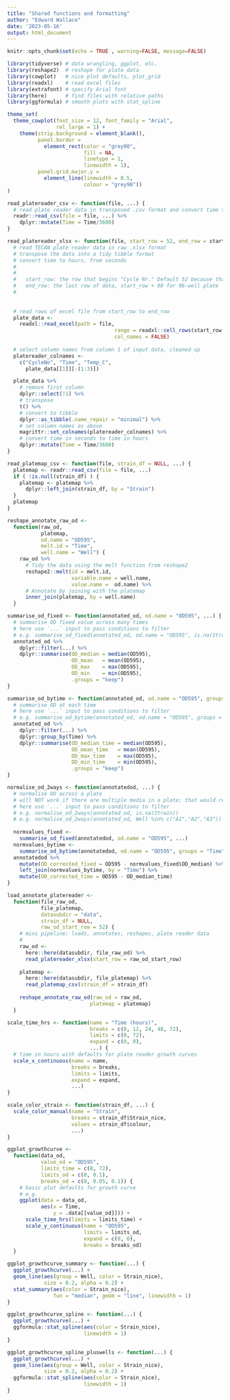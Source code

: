 ```yaml
---
title: "Shared functions and formatting"
author: "Edward Wallace"
date: '2023-05-16'
output: html_document
---
```


```r
knitr::opts_chunk$set(echo = TRUE , warning=FALSE, message=FALSE)
```


```r
library(tidyverse) # data wrangling, ggplot, etc.
library(reshape2)  # reshape for plate data
library(cowplot)   # nice plot defaults, plot_grid
library(readxl)    # read excel files
library(extrafont) # specify Arial font
library(here)      # find files with relative paths
library(ggformula) # smooth plots with stat_spline
```

```r
theme_set(
  theme_cowplot(font_size = 12, font_family = "Arial",
                rel_large = 1) + 
    theme(strip.background = element_blank(),
          panel.border = 
            element_rect(color = "grey90", 
                         fill = NA, 
                         linetype = 1, 
                         linewidth = 1),
          panel.grid.major.y = 
            element_line(linewidth = 0.5, 
                         colour = "grey90"))
)

```


```r
read_platereader_csv <- function(file, ...) {
  # read plate reader data in transposed .csv format and convert time to hours, from seconds.
  readr::read_csv(file = file, ...) %>%
    dplyr::mutate(Time = Time/3600)
}

read_platereader_xlsx <- function(file, start_row = 52, end_row = start_row + 98) {
  # read TECAN plate reader data in raw .xlsx format
  # transpose the data into a tidy tibble format
  # convert time to hours, from seconds
  # 
  # 
  #   start_row: the row that begins "Cycle Nr." Default 52 because that's true for the experimental design we used here
  #   end_row: the last row of data, start_row + 98 for 96-well plate
  #
  
  
  # read rows of excel file from start_row to end_row
  plate_data <- 
    readxl::read_excel(path = file, 
                                   range = readxl::cell_rows(start_row:end_row),
                                   col_names = FALSE)
  
  # select column names from column 1 of input data, cleaned up
  platereader_colnames <- 
    c("CycleNo", "Time", "Temp_C", 
      plate_data[[1]][-(1:3)])

  plate_data %>%
    # remove first column
    dplyr::select(!1) %>%
    # transpose
    t() %>%
    # convert to tibble
    dplyr::as_tibble(.name_repair = "minimal") %>%
    # set column names as above
    magrittr::set_colnames(platereader_colnames) %>%
    # convert time in seconds to time in hours
    dplyr::mutate(Time = Time/3600)
}

read_platemap_csv <- function(file, strain_df = NULL, ...) {
  platemap <- readr::read_csv(file = file, ...)
  if ( !is.null(strain_df) ) {
    platemap <- platemap %>%
      dplyr::left_join(strain_df, by = "Strain")
  }
  platemap
}

reshape_annotate_raw_od <- 
  function(raw_od, 
           platemap, 
           od.name = "OD595", 
           melt.id = "Time", 
           well.name = "Well") {
    raw_od %>%
      # Tidy the data using the melt function from reshape2
      reshape2::melt(id = melt.id, 
                     variable.name = well.name,
                     value.name =  od.name) %>%
      # Annotate by joining with the platemap
      inner_join(platemap, by = well.name)
  }

summarise_od_fixed <- function(annotated_od, od.name = "OD595", ...) {
  # summarise OD fixed value across many times
  # here use `...` input to pass conditions to filter
  # e.g. summarise_od_fixed(annotated_od, od.name = "OD595", is.na(Strain))
  annotated_od %>%
    dplyr::filter(...) %>%
    dplyr::summarise(OD_median = median(OD595),
                     OD_mean   = mean(OD595),
                     OD_max    = max(OD595),
                     OD_min    = min(OD595),
                     .groups = "keep")
}

summarise_od_bytime <- function(annotated_od, od.name = "OD595", groups = "Time", ...) {
  # summarise OD at each time
  # here use `...` input to pass conditions to filter
  # e.g. summarise_od_bytime(annotated_od, od.name = "OD595", groups = "Time", is.na(Strain))
  annotated_od %>%
    dplyr::filter(...) %>%
    dplyr::group_by(Time) %>%
    dplyr::summarise(OD_median_time = median(OD595),
                     OD_mean_time   = mean(OD595),
                     OD_max_time    = max(OD595),
                     OD_min_time    = min(OD595),
                     .groups = "keep")
}

normalise_od_2ways <- function(annotatedod, ...) {
  # normalise OD across a plate
  # will NOT work if there are multiple media in a plate; that would require an extra group_by or filtering internally.
  # here use `...` input to pass conditions to filter
  # e.g. normalise_od_2ways(annotated_od, is.na(Strain))
  # e.g. normalise_od_2ways(annotated_od, Well %in% c("A1","A2","A3")) 
  
  normvalues_fixed <- 
    summarise_od_fixed(annotatedod, od.name = "OD595", ...)
  normvalues_bytime <- 
    summarise_od_bytime(annotatedod, od.name = "OD595", groups = "Time", ...)
  annotatedod %>%
    mutate(OD_corrected_fixed = OD595 - normvalues_fixed$OD_median) %>%
    left_join(normvalues_bytime, by = "Time") %>% 
    mutate(OD_corrected_time = OD595 - OD_median_time) 
}

load_annotate_platereader <- 
  function(file_raw_od, 
           file_platemap, 
           datasubdir = "data",
           strain_df = NULL,
           raw_od_start_row = 52) {
    # mini pipeline: loads, annotates, reshapes, plate reader data
    # 
    raw_od <-
      here::here(datasubdir, file_raw_od) %>%
      read_platereader_xlsx(start_row = raw_od_start_row)
    
    platemap <- 
      here::here(datasubdir, file_platemap) %>%
      read_platemap_csv(strain_df = strain_df)
    
    reshape_annotate_raw_od(raw_od = raw_od, 
                           platemap = platemap)
  }
```

```r
scale_time_hrs <- function(name = "Time (hours)", 
                           breaks = c(0, 12, 24, 48, 72),
                           limits = c(0, 72),
                           expand = c(0, 0),
                           ...) {
  # time in hours with defaults for plate reader growth curves
  scale_x_continuous(name = name, 
                     breaks = breaks,
                     limits = limits,
                     expand = expand,
                     ...)
}

scale_color_strain <- function(strain_df, ...) {
  scale_color_manual(name = "Strain",
                     breaks = strain_df$Strain_nice,
                     values = strain_df$colour,
                     ...)
}

ggplot_growthcurve <- 
  function(data_od,
           value_od = "OD595",
           limits_time = c(0, 72), 
           limits_od = c(0, 0.1),
           breaks_od = c(0, 0.05, 0.1)) {
    # basic plot defaults for growth curve 
    # e.g. 
    ggplot(data = data_od, 
           aes(x = Time, 
               y = .data[[value_od]])) + 
      scale_time_hrs(limits = limits_time) + 
      scale_y_continuous(name = "OD595",
                         limits = limits_od,
                         expand = c(0, 0),
                         breaks = breaks_od)
  }

ggplot_growthcurve_summary <- function(...) {
  ggplot_growthcurve(...) + 
  geom_line(aes(group = Well, color = Strain_nice), 
            size = 0.2, alpha = 0.2) + 
  stat_summary(aes(color = Strain_nice), 
               fun = "median", geom = "line", linewidth = 1)
}

ggplot_growthcurve_spline <- function(...) {
  ggplot_growthcurve(...) + 
  ggformula::stat_spline(aes(color = Strain_nice),
                         linewidth = 1) 
}

ggplot_growthcurve_spline_pluswells <- function(...) {
  ggplot_growthcurve(...) + 
  geom_line(aes(group = Well, color = Strain_nice), 
            size = 0.2, alpha = 0.2) + 
  ggformula::stat_spline(aes(color = Strain_nice),
                         linewidth = 1) 
}
```
